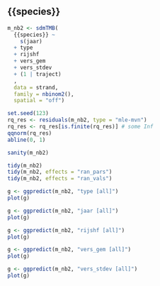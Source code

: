 ## {{species}}

```r
m_nb2 <- sdmTMB(
  {{species}} ~
    s(jaar)
  + type
  + rijshf
  + vers_gem
  + vers_stdev
  + (1 | traject)
  ,
  data = strand,
  family = nbinom2(),
  spatial = "off")
```

```r
set.seed(123)
rq_res <- residuals(m_nb2, type = "mle-mvn")
rq_res <- rq_res[is.finite(rq_res)] # some Inf
qqnorm(rq_res)
abline(0, 1)

sanity(m_nb2)
```


```r
tidy(m_nb2)
tidy(m_nb2, effects = "ran_pars")
tidy(m_nb2, effects = "ran_vals")
```


```r
g <- ggpredict(m_nb2, "type [all]")
plot(g)
```

```r
g <- ggpredict(m_nb2, "jaar [all]")
plot(g)
```

```r
g <- ggpredict(m_nb2, "rijshf [all]")
plot(g)
```

```r
g <- ggpredict(m_nb2, "vers_gem [all]")
plot(g)
```


```r
g <- ggpredict(m_nb2, "vers_stdev [all]")
plot(g)
```

